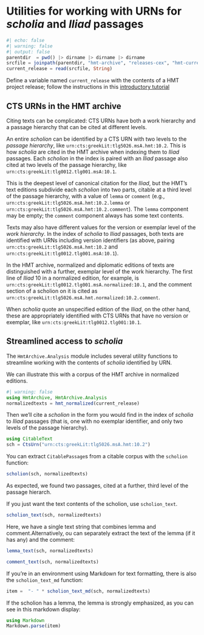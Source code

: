 # Utilities for working with URNs for *scholia* and *Iliad* passages

```julia
#| echo: false
#| warning: false
#| output: false
parentdir  = pwd() |> dirname |> dirname |> dirname
srcfile = joinpath(parentdir, "hmt-archive", "releases-cex", "hmt-current.cex")
current_release = read(srcfile, String)
```



::: {.callout-tip title="Follow along"}
Define a variable named `current_release` with the contents of a HMT project release; follow the instructions in this [introductory tutorial](../tutorials/analyze.qmd)
:::


## CTS URNs in the HMT archive

Citing texts can be complicated: CTS URNs have both a work hierarchy and a passage hierarchy that can be cited at different levels.

An entire *scholion* can be identified by a CTS URN with two levels to the *passage hierarchy*, like `urn:cts:greekLit:tlg5026.msA.hmt:10.2`. This is how *scholia* are cited in the HMT archive when indexing them to *Iliad* passages.  Each *scholion* in the index is paired with an *Iliad* passage also cited at two levels of the passage hierarchy, like `urn:cts:greekLit:tlg0012.tlg001.msA:10.1`.

This is the deepest level of canonical citation for the *Iliad*, but the HMT's text editions subdivide each *scholion* into two parts, citable at a third level of the passage hierarchy, with a value of `lemma` or `comment` (e.g., `urn:cts:greekLit:tlg5026.msA.hmt:10.2.lemma` or `urn:cts:greekLit:tlg5026.msA.hmt:10.2.comment`).  The `lemma` component may be empty; the `comment` component always has some text contents.

Texts may also have different values for the version or exemplar level of the *work hierarchy*. In the index of *scholia* to *Iliad* passages, both texts are identified with URNs including version identifiers (as above, pairing `urn:cts:greekLit:tlg5026.msA.hmt:10.2` and `urn:cts:greekLit:tlg0012.tlg001.msA:10.1`).

In the HMT archive, normalized and diplomatic editions of texts are distinguished with a further, exemplar level of the work hierarchy. The first line of *Iliad* 10 in a normalized edition, for example, is `urn:cts:greekLit:tlg0012.tlg001.msA.normalized:10.1`, and the comment section of a scholion on it is cited as `urn:cts:greekLit:tlg5026.msA.hmt.normalized:10.2.comment`. 

When *scholia* quote an unspecified edition of the *Iliad*, on the other hand, these are appropriately identified with CTS URNs that have no version or exemplar, like `urn:cts:greekLit:tlg0012.tlg001:10.1`.


## Streamlined access to *scholia*


The `HmtArchive.Analysis` module includes several utility functions to streamline working with the contents of *scholia* identified by URN.

We can illustrate this with a corpus of the HMT archive in normalized editions.

```julia
#| warning: false
using HmtArchive, HmtArchive.Analysis
normalizedtexts = hmt_normalized(current_release)
```


Then we'll cite a *scholion* in the form you would find in the index of *scholia* to *Iliad* passages (that is, one with no exemplar identifier, and only two levels of the passage hierarchy).

```julia
using CitableText
sch = CtsUrn("urn:cts:greekLit:tlg5026.msA.hmt:10.2")
```


You can extract `CitablePassage`s from a citable corpus with the `scholion` function:

```julia
scholion(sch, normalizedtexts)
```

As expected, we found two passages, cited at a further, third level of the passage hierarch.


If you just want the text contents of the scholion, use `scholion_text`.


```julia
scholion_text(sch, normalizedtexts)
```

Here, we have a single text string that combines lemma and comment.Alternatively, ou can separately extract the text of the lemma (if it has any) and the comment: 

```julia
lemma_text(sch, normalizedtexts)
```


```julia
comment_text(sch, normalizedtexts)
```

If you're in an environment using Markdown for text formatting, there is also the `scholion_text_md` function:

```julia
item =  "- " * scholion_text_md(sch, normalizedtexts)
```

If the scholion has a lemma, the lemma is strongly emphasized, as you can see in this markdown display:

```julia
using Markdown
Markdown.parse(item)
```